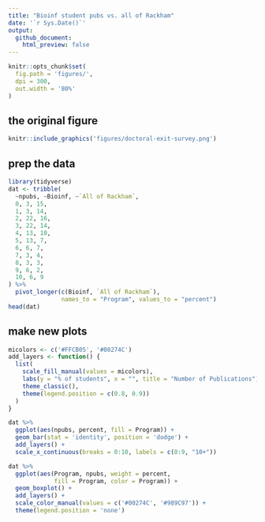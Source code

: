 ```yaml
---
title: "Bioinf student pubs vs. all of Rackham"
date: '`r Sys.Date()`'
output: 
  github_document:
    html_preview: false
---
```

```r
knitr::opts_chunk$set(
  fig.path = 'figures/',
  dpi = 300,
  out.width = '80%'
)
```

## the original figure

```r
knitr::include_graphics('figures/doctoral-exit-survey.png')
```

## prep the data

```r
library(tidyverse)
dat <- tribble(
  ~npubs, ~Bioinf, ~`All of Rackham`,
  0, 3, 15,
  1, 3, 14,
  2, 22, 16,
  3, 22, 14,
  4, 13, 10,
  5, 13, 7,
  6, 6, 7,
  7, 3, 4,
  8, 3, 3,
  9, 6, 2,
  10, 6, 9
) %>% 
  pivot_longer(c(Bioinf, `All of Rackham`), 
               names_to = "Program", values_to = "percent")
head(dat)
```

## make new plots

```r
micolors <- c('#FFCB05', '#00274C')
add_layers <- function() {
  list(
    scale_fill_manual(values = micolors),
    labs(y = "% of students", x = "", title = "Number of Publications"),
    theme_classic(),
    theme(legend.position = c(0.8, 0.9))
  )
}
```


```r
dat %>% 
  ggplot(aes(npubs, percent, fill = Program)) +
  geom_bar(stat = 'identity', position = 'dodge') +
  add_layers() +
  scale_x_continuous(breaks = 0:10, labels = c(0:9, "10+"))
```

```r
dat %>% 
  ggplot(aes(Program, npubs, weight = percent, 
             fill = Program, color = Program)) +
  geom_boxplot() +
  add_layers() +
  scale_color_manual(values = c('#00274C', '#989C97')) +
  theme(legend.position = 'none')
```


